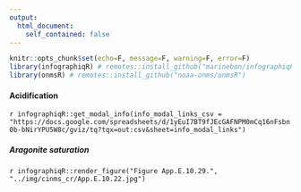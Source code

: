 ```yaml
---
output:
  html_document:
    self_contained: false
---
```


```r
knitr::opts_chunk$set(echo=F, message=F, warning=F, error=F)
library(infographiqR) # remotes::install_github("marinebon/infographiqR")
library(onmsR) # remotes::install_github("noaa-onms/onmsR")
```

#### Acidification

`r infographiqR::get_modal_info(info_modal_links_csv = "https://docs.google.com/spreadsheets/d/1yEuI7BT9fJEcGAFNPM0mCq16nFsbn0b-bNirYPU5W8c/gviz/tq?tqx=out:csv&sheet=info_modal_links")`

##### Aragonite saturation

`r infographiqR::render_figure("Figure App.E.10.29.", "../img/cinms_cr/App.E.10.22.jpg")`

